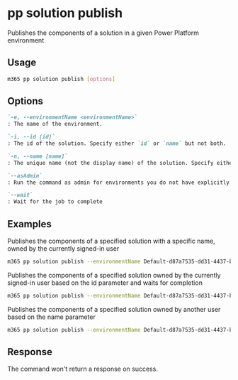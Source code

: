 
# pp solution publish

Publishes the components of a solution in a given Power Platform environment

## Usage

```sh
m365 pp solution publish [options]
```

## Options

```md definition-list
`-e, --environmentName <environmentName>`
: The name of the environment.

`-i, --id [id]`
: The id of the solution. Specify either `id` or `name` but not both.

`-n, --name [name]`
: The unique name (not the display name) of the solution. Specify either `id` or `name` but not both.

`--asAdmin`
: Run the command as admin for environments you do not have explicitly assigned permissions to.

`--wait`
: Wait for the job to complete
```

<Global />

## Examples

Publishes the components of a specified solution with a specific name, owned by the currently signed-in user

```sh
m365 pp solution publish --environmentName Default-d87a7535-dd31-4437-bfe1-95340acd55c5 --name "Solution Name"
```

Publishes the components of a specified solution owned by the currently signed-in user based on the id parameter and waits for completion

```sh
m365 pp solution publish --environmentName Default-d87a7535-dd31-4437-bfe1-95340acd55c5 --id 00000001-0000-0000-0001-00000000009b --wait
```

Publishes the components of a specified solution owned by another user based on the name parameter

```sh
m365 pp solution publish --environmentName Default-d87a7535-dd31-4437-bfe1-95340acd55c5 --name "Solution Name" --asAdmin
```

## Response

The command won't return a response on success.
